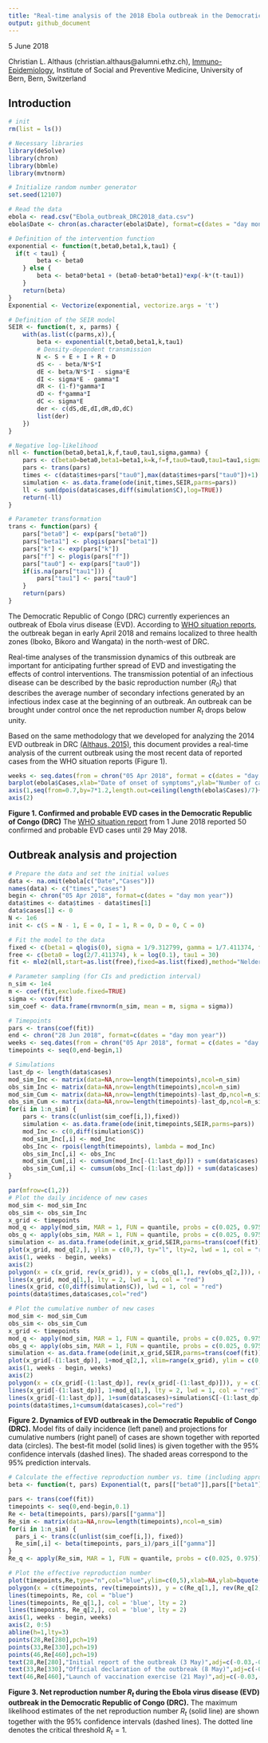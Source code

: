 ```yaml
---
title: "Real-time analysis of the 2018 Ebola outbreak in the Democratic Republic of Congo"
output: github_document
---
```


5 June 2018

Christian L. Althaus (christian.althaus@alumni.ethz.ch), [Immuno-Epidemiology](http://www.immuno-epidemiology.ch/), Institute of Social and Preventive Medicine, University of Bern, Bern, Switzerland

## Introduction

```r
# init
rm(list = ls())

# Necessary libraries
library(deSolve)
library(chron)
library(bbmle)
library(mvtnorm)

# Initialize random number generator
set.seed(12107)

# Read the data
ebola <- read.csv("Ebola_outbreak_DRC2018_data.csv")
ebola$Date <- chron(as.character(ebola$Date), format=c(dates = "day mon year"))     

# Definition of the intervention function
exponential <- function(t,beta0,beta1,k,tau1) {
  if(t < tau1) {
    	beta <- beta0
	} else {
		beta <- beta0*beta1 + (beta0-beta0*beta1)*exp(-k*(t-tau1))
	}
	return(beta)
}
Exponential <- Vectorize(exponential, vectorize.args = 't')

# Definition of the SEIR model
SEIR <- function(t, x, parms) {
    with(as.list(c(parms,x)),{
		beta <- exponential(t,beta0,beta1,k,tau1)
        # Density-dependent transmission
		N <- S + E + I + R + D
		dS <- - beta/N*S*I
		dE <- beta/N*S*I - sigma*E
		dI <- sigma*E - gamma*I
		dR <- (1-f)*gamma*I
		dD <- f*gamma*I
		dC <- sigma*E
		der <- c(dS,dE,dI,dR,dD,dC)
		list(der)
	})
}

# Negative log-likelihood
nll <- function(beta0,beta1,k,f,tau0,tau1,sigma,gamma) {
	pars <- c(beta0=beta0,beta1=beta1,k=k,f=f,tau0=tau0,tau1=tau1,sigma=sigma,gamma=gamma)
	pars <- trans(pars)
	times <- c(data$times+pars["tau0"],max(data$times+pars["tau0"])+1)
	simulation <- as.data.frame(ode(init,times,SEIR,parms=pars))
	ll <- sum(dpois(data$cases,diff(simulation$C),log=TRUE))
	return(-ll)
}

# Parameter transformation
trans <- function(pars) {
	pars["beta0"] <- exp(pars["beta0"])
	pars["beta1"] <- plogis(pars["beta1"])
	pars["k"] <- exp(pars["k"])
	pars["f"] <- plogis(pars["f"])
	pars["tau0"] <- exp(pars["tau0"])
	if(is.na(pars["tau1"])) {
		pars["tau1"] <- pars["tau0"]
	}
	return(pars)
}
```

The Democratic Republic of Congo (DRC) currently experiences an outbreak of Ebola virus disease (EVD). According to [WHO situation reports](http://www.who.int/ebola/situation-reports/drc-2018/en/), the outbreak began in early April 2018 and remains localized to three health zones (Iboko, Bikoro and Wangata) in the north-west of DRC.

Real-time analyses of the transmission dynamics of this outbreak are important for anticipating further spread of EVD and investigating the effects of control interventions. The transmission potential of an infectious disease can be described by the basic reproduction number ($R_0$) that describes the average number of secondary infections generated by an infectious index case at the beginning of an outbreak. An outbreak can be brought under control once the net reproduction number $R_t$ drops below unity.

Based on the same methodology that we developed for analyzing the 2014 EVD outbreak in DRC [(Althaus, 2015)](https://peerj.com/articles/1418/), this document provides a real-time analysis of the current outbreak using the most recent data of reported cases from the WHO situation reports (Figure 1).

```r
weeks <- seq.dates(from = chron("05 Apr 2018", format = c(dates = "day mon year")), by = "week", length = ceiling(length(ebola$Cases)/7)+1)
barplot(ebola$Cases,xlab="Date of onset of symptoms",ylab="Number of cases",axes=FALSE)
axis(1,seq(from=0.7,by=7*1.2,length.out=ceiling(length(ebola$Cases)/7)+1),weeks)
axis(2)
```

**Figure 1. Confirmed and probable EVD cases in the Democratic Republic of Congo (DRC)** The [WHO situation report](http://apps.who.int/iris/bitstream/handle/10665/272728/SITREP-EVD-DRC-20180601-eng.pdf?ua=1) from 1 June 2018 reported 50 confirmed and probable EVD cases until 29 May 2018.

## Outbreak analysis and projection

```r
# Prepare the data and set the initial values
data <- na.omit(ebola[c("Date","Cases")])
names(data) <- c("times","cases")
begin <- chron("05 Apr 2018", format=c(dates = "day mon year")) 
data$times <- data$times - data$times[1]
data$cases[1] <- 0
N <- 1e6
init <- c(S = N - 1, E = 0, I = 1, R = 0, D = 0, C = 0)

# Fit the model to the data
fixed <- c(beta1 = qlogis(0), sigma = 1/9.312799, gamma = 1/7.411374, tau0 = -Inf, f = qlogis(0.5))
free <- c(beta0 = log(2/7.411374), k = log(0.1), tau1 = 30)
fit <- mle2(nll,start=as.list(free),fixed=as.list(fixed),method="Nelder-Mead",control=list(maxit=1e3))

# Parameter sampling (for CIs and prediction interval) 
n_sim <- 1e4
m <- coef(fit,exclude.fixed=TRUE)
sigma <- vcov(fit)
sim_coef <- data.frame(rmvnorm(n_sim, mean = m, sigma = sigma))

# Timepoints
pars <- trans(coef(fit))
end <- chron("28 Jun 2018", format=c(dates = "day mon year"))
weeks <- seq.dates(from = chron("05 Apr 2018", format = c(dates = "day mon year")), to = end, by = 7)
timepoints <- seq(0,end-begin,1)

# Simulations
last_dp <- length(data$cases)
mod_sim_Inc <- matrix(data=NA,nrow=length(timepoints),ncol=n_sim)
obs_sim_Inc <- matrix(data=NA,nrow=length(timepoints),ncol=n_sim)
mod_sim_Cum <- matrix(data=NA,nrow=length(timepoints)-last_dp,ncol=n_sim)
obs_sim_Cum <- matrix(data=NA,nrow=length(timepoints)-last_dp,ncol=n_sim)
for(i in 1:n_sim) {
    pars <- trans(c(unlist(sim_coef[i,]),fixed))
    simulation <- as.data.frame(ode(init,timepoints,SEIR,parms=pars))
    mod_Inc <- c(0,diff(simulation$C))
    mod_sim_Inc[,i] <- mod_Inc
    obs_Inc <- rpois(length(timepoints), lambda = mod_Inc)
    obs_sim_Inc[,i] <- obs_Inc
    mod_sim_Cum[,i] <- cumsum(mod_Inc[-(1:last_dp)]) + sum(data$cases)
    obs_sim_Cum[,i] <- cumsum(obs_Inc[-(1:last_dp)]) + sum(data$cases)
}
```

```r
par(mfrow=c(1,2))
# Plot the daily incidence of new cases
mod_sim <- mod_sim_Inc
obs_sim <- obs_sim_Inc
x_grid <- timepoints
mod_q <- apply(mod_sim, MAR = 1, FUN = quantile, probs = c(0.025, 0.975))
obs_q <- apply(obs_sim, MAR = 1, FUN = quantile, probs = c(0.025, 0.975))
simulation <- as.data.frame(ode(init,x_grid,SEIR,parms=trans(coef(fit))))
plot(x_grid, mod_q[2,], ylim = c(0,7), ty="l", lty=2, lwd = 1, col = "red", xlab=NA, ylab="Daily incidence of new cases",frame=FALSE,axes=FALSE)
axis(1, weeks - begin, weeks)
axis(2)
polygon(x = c(x_grid, rev(x_grid)), y = c(obs_q[1,], rev(obs_q[2,])), col = rgb(1, 0, 0, alpha=0.2), border = NA)
lines(x_grid, mod_q[1,], lty = 2, lwd = 1, col = "red")
lines(x_grid, c(0,diff(simulation$C)), lwd = 1, col = "red")
points(data$times,data$cases,col="red")

# Plot the cumulative number of new cases
mod_sim <- mod_sim_Cum
obs_sim <- obs_sim_Cum
x_grid <- timepoints
mod_q <- apply(mod_sim, MAR = 1, FUN = quantile, probs = c(0.025, 0.975))
obs_q <- apply(obs_sim, MAR = 1, FUN = quantile, probs = c(0.025, 0.975))
simulation <- as.data.frame(ode(init,x_grid,SEIR,parms=trans(coef(fit))))
plot(x_grid[-(1:last_dp)], 1+mod_q[2,], xlim=range(x_grid), ylim = c(0,80), ty="l", lty=2, lwd = 1, col = "red", xlab=NA, ylab="Cumulative number of cases",frame=FALSE,axes=FALSE)
axis(1, weeks - begin, weeks)
axis(2)
polygon(x = c(x_grid[-(1:last_dp)], rev(x_grid[-(1:last_dp)])), y = c(1+obs_q[1,], rev(1+obs_q[2,])), col = rgb(1, 0, 0, alpha=0.2), border = NA)
lines(x_grid[-(1:last_dp)], 1+mod_q[1,], lty = 2, lwd = 1, col = "red")
lines(x_grid[-(1:last_dp)], 1+sum(data$cases)+simulation$C[-(1:last_dp)]-simulation$C[last_dp], lwd = 1, col = "red")
points(data$times,1+cumsum(data$cases),col="red")
```

**Figure 2. Dynamics of EVD outbreak in the Democratic Republic of Congo (DRC).** Model fits of daily incidence (left panel) and projections for cumulative numbers (right panel) of cases are shown together with reported data (circles). The best-fit model (solid lines) is given together with the 95% confidence intervals (dashed lines). The shaded areas correspond to the 95% prediction intervals.

```r
# Calculate the effective reproduction number vs. time (including approximate pointwise CI)
beta <- function(t, pars) Exponential(t, pars[["beta0"]],pars[["beta1"]],pars[["k"]],pars[["tau1"]])

pars <- trans(coef(fit))
timepoints <- seq(0,end-begin,0.1)
Re <- beta(timepoints, pars)/pars[["gamma"]]    
Re_sim <- matrix(data=NA,nrow=length(timepoints),ncol=n_sim)
for(i in 1:n_sim) {
  pars_i <- trans(c(unlist(sim_coef[i,]), fixed))
  Re_sim[,i] <- beta(timepoints, pars_i)/pars_i[["gamma"]]
}
Re_q <- apply(Re_sim, MAR = 1, FUN = quantile, probs = c(0.025, 0.975))
```

```r
# Plot the effective reproduction number
plot(timepoints,Re,type="n",col="blue",ylim=c(0,5),xlab=NA,ylab=bquote("Net reproduction number " ~ italic("R"["t"])),axes=FALSE,frame=FALSE)
polygon(x = c(timepoints, rev(timepoints)), y = c(Re_q[1,], rev(Re_q[2,])), col = rgb(0, 0, 1, alpha=0.2), border = NA)
lines(timepoints, Re, col = "blue")
lines(timepoints, Re_q[1,], col = 'blue', lty = 2)
lines(timepoints, Re_q[2,], col = 'blue', lty = 2)
axis(1, weeks - begin, weeks)
axis(2, 0:5)
abline(h=1,lty=3)
points(28,Re[280],pch=19)
points(33,Re[330],pch=19)
points(46,Re[460],pch=19)
text(28,Re[280],"Initial report of the outbreak (3 May)",adj=c(-0.03,-0.1))
text(33,Re[330],"Official declaration of the outbreak (8 May)",adj=c(-0.03,-0.1))
text(46,Re[460],"Launch of vaccination exercise (21 May)",adj=c(-0.03,-0.1))
```

**Figure 3. Net reproduction number $R_t$ during the Ebola virus disease (EVD) outbreak in the Democratic Republic of Congo (DRC).** The maximum likelihood estimates of the net reproduction number $R_t$ (solid line) are shown together with the 95% confidence intervals (dashed lines). The dotted line denotes the critical threshold $R_t = 1$.
